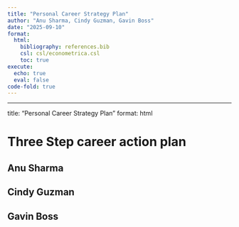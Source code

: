 ```yaml
---
title: "Personal Career Strategy Plan"
author: "Anu Sharma, Cindy Guzman, Gavin Boss"
date: "2025-09-10"
format:
  html:
    bibliography: references.bib
    csl: csl/econometrica.csl
    toc: true
execute:
  echo: true
  eval: false
code-fold: true
---
```

---
title: "Personal Career Strategy Plan"
format: html


# Three Step career action plan

##  Anu Sharma

## Cindy Guzman

## Gavin Boss
